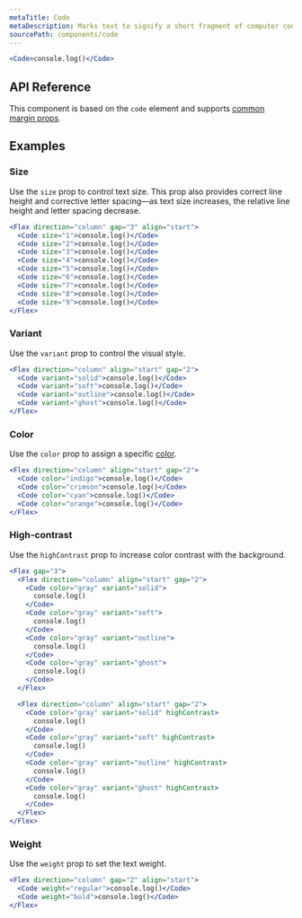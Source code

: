 ```yaml
---
metaTitle: Code
metaDescription: Marks text to signify a short fragment of computer code.
sourcePath: components/code
---
```


```jsx live=true
<Code>console.log()</Code>
```

## API Reference

This component is based on the `code` element and supports [common margin props](/themes/docs/overview/layout#margin-props).

<ThemesPropsTable defs="codePropDefs" />

## Examples

### Size

Use the `size` prop to control text size. This prop also provides correct line height and corrective letter spacing—as text size increases, the relative line height and letter spacing decrease.

```jsx live=true scroll=true
<Flex direction="column" gap="3" align="start">
  <Code size="1">console.log()</Code>
  <Code size="2">console.log()</Code>
  <Code size="3">console.log()</Code>
  <Code size="4">console.log()</Code>
  <Code size="5">console.log()</Code>
  <Code size="6">console.log()</Code>
  <Code size="7">console.log()</Code>
  <Code size="8">console.log()</Code>
  <Code size="9">console.log()</Code>
</Flex>
```

### Variant

Use the `variant` prop to control the visual style.

```jsx live=true
<Flex direction="column" align="start" gap="2">
  <Code variant="solid">console.log()</Code>
  <Code variant="soft">console.log()</Code>
  <Code variant="outline">console.log()</Code>
  <Code variant="ghost">console.log()</Code>
</Flex>
```

### Color

Use the `color` prop to assign a specific [color](/themes/docs/theme/color).

```jsx live=true
<Flex direction="column" align="start" gap="2">
  <Code color="indigo">console.log()</Code>
  <Code color="crimson">console.log()</Code>
  <Code color="cyan">console.log()</Code>
  <Code color="orange">console.log()</Code>
</Flex>
```

### High-contrast

Use the `highContrast` prop to increase color contrast with the background.

```jsx live=true
<Flex gap="3">
  <Flex direction="column" align="start" gap="2">
    <Code color="gray" variant="solid">
      console.log()
    </Code>
    <Code color="gray" variant="soft">
      console.log()
    </Code>
    <Code color="gray" variant="outline">
      console.log()
    </Code>
    <Code color="gray" variant="ghost">
      console.log()
    </Code>
  </Flex>

  <Flex direction="column" align="start" gap="2">
    <Code color="gray" variant="solid" highContrast>
      console.log()
    </Code>
    <Code color="gray" variant="soft" highContrast>
      console.log()
    </Code>
    <Code color="gray" variant="outline" highContrast>
      console.log()
    </Code>
    <Code color="gray" variant="ghost" highContrast>
      console.log()
    </Code>
  </Flex>
</Flex>
```

### Weight

Use the `weight` prop to set the text weight.

```jsx live="true"
<Flex direction="column" gap="2" align="start">
  <Code weight="regular">console.log()</Code>
  <Code weight="bold">console.log()</Code>
</Flex>
```
